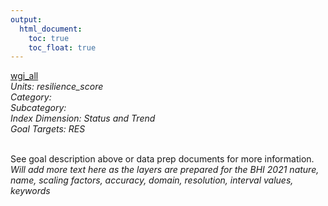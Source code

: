 ```yaml
---
output:
  html_document:
    toc: true
    toc_float: true
---
```


[wgi_all](https://github.com/OHI-Baltic/bhi-prep/blob/master/layers/wgi_all_bhi2019.csv)\
*Units: resilience_score*\
*Category:*\
*Subcategory:*\
*Index Dimension: Status and Trend*\
*Goal Targets: RES*\
<br>

See goal description above or data prep documents for more information.\
*Will add more text here as the layers are prepared for the BHI 2021*
*nature, name, scaling factors, accuracy, domain, resolution, interval values, keywords*



<br>

